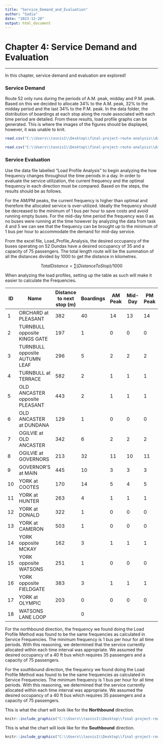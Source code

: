 ```yaml
---
title: "Service_Demand_and_Evaluation"
author: "Sadia"
date: "2023-12-20"
output: html_document
---
```

# Chapter 4: Service Demand and Evaluation
___

In this chapter, service demand and evaluation are explored! 

### Service Demand
Route 52 only runs during the periods of A.M. peak, midday and P.M. peak. Based on this we decided to allocate 34% to the A.M. peak, 32% to the midday period and the last 34% to the P.M. peak. In the data folder, the distribution of boardings at each stop along the route associated with each time period are detailed. From these results, load profile graphs can be generated. This is where the images of the figures should be displayed, however, it was unable to knit.


```r

read.csv("C:\\Users\\tasnis1\\Desktop\\final-project-route-analysis\\data\\Load_Profile_Analysis_NB.csv")

read.csv("C:\\Users\\tasnis1\\Desktop\\final-project-route-analysis\\data\\Load_Profile_Analysis_SB.csv")
```

### Service Evaluation
Use the data file labelled "Load Profile Analysis" to begin analyzing the how frequency changes throughout the time periods in a day. In order to evaluate the service utilization, the current frequency and the optimal frequency in each direction must be compared. Based on the steps, the results should be as follows.

For the AM/PM peaks, the current frequency is higher than optimal and therefore the allocated service is over-utilized. Ideally the frequency should be decreased to the minimum of 1 bus per hour to save costs and avoid running empty buses. For the mid-day time period the frequency was 0 as no buses were running at the time however by analyzing the data from task 4 and 5 we can see that the frequency can be brought up to the minimum of 1 bus per hour to accommodate the demand for mid-day service.

From the excel file, Load_Profile_Analysis, the desired occupancy of the buses operating on 52 Dundas have a desired occupancy of 35 and a capacity of 75 passengers. The total length route will be the summation of all the distances divided by 1000 to get the distance in kilometres.

$$
Total Distance = \sum (Distance To  Stop)/1000
$$

When analyzing the load profiles, setting up the table as such will make it easier to calculate the Frequencies.

ID | Name | Distance to next stop (m) | Boardings | AM Peak | Mid-Day | PM Peak 
- | - | - | - | - | - | - 
1 | ORCHARD at PLEASANT | 382 | 40 | 14 | 13 | 14 
2 | TURNBULL opposite KINGS GATE | 197 | 1 | 0 | 0 | 0 
3 | TURNBULL opposite AUTUMN LEAF | 296 | 5 | 2 | 2 | 2 
4 | TURNBULL at TERRACE | 582 | 2 | 1 | 1 | 1 
5 | OLD ANCASTER opposite PLEASANT | 443 | 2 | 1 | 1 | 1  
6 | OLD ANCASTER at DUNDANA | 129 | 1 | 0 | 0 | 0 
7 | OGILVIE at OLD ANCASTER | 342 | 6 | 2 | 2 | 2 
8 | OGILVIE at GOVERNORS | 213 | 32 | 11 | 10 | 11 
9 | GOVERNOR'S at MAIN | 445 | 10 | 3 | 3 | 3 
10 | YORK at COOTES | 170 | 14 | 5 | 4 | 5 
11 | YORK at HUNTER | 263 | 4 | 1 | 1 | 1 
12 | YORK at DONALD | 322 | 1 | 0 | 0 | 0 
13 | YORK at CAMERON | 503 | 1 | 0 | 0 | 0 
14 | YORK opposite MCKAY | 162 | 3 | 1 | 1 | 1 
15 | YORK opposite WATSONS | 251 | 1 | 0 | 0 | 0 
16 | YORK opposite FIELDGATE | 383 | 3 | 1 | 1 | 1 
17 | YORK at OLYMPIC | 203 | 0 | 0 | 0 | 0 
18 | WATSONS LANE LOOP |  | 0 |  |  |  

For the northbound direction, the frequency we found doing the Load Profile Method was found to be the same frequencies as calculated in Service Frequencies. The minimum frequency is 1 bus per hour for all time periods. With this reasoning, we determined that the service currently allocated within each time interval was appropriate. We assumed the desired occupancy of a 40 ft bus which requires 35 passengers and a capacity of 75 passengers.

For the southbound direction, the frequency we found doing the Load Profile Method was found to be the same frequencies as calculated in Service Frequencies. The minimum frequency is 1 bus per hour for all time periods. With this reasoning, we determined that the service currently allocated within each time interval was appropriate. We assumed the desired occupancy of a 40 ft bus which requires 35 passengers and a capacity of 75 passengers.

This is what the chart will look like for the **Northbound** direction.

```r
knitr::include_graphics("C:\\Users\\tasnis1\\Desktop\\final-project-route-analysis\\figures\\Load_Profile_Northbound.png", error = FALSE)

```

This is what the chart will look like for the **Southbound** direction.

```r
knitr::include_graphics("C:\\Users\\tasnis1\\Desktop\\final-project-route-analysis\\figures\\Load_Profile_Southbound.png", error = FALSE)

```

